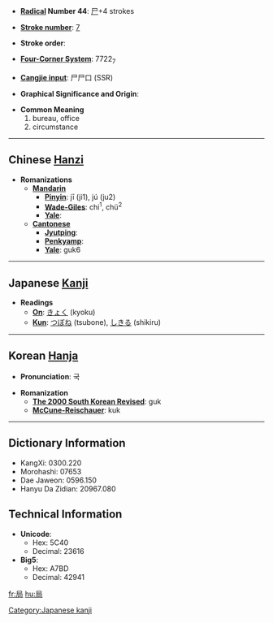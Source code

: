 * '''[[Wiktionary:Chinese radical index| Radical]] Number 44''': [[Wiktionary:Chinese radical index 尸|尸]]+4 strokes

* '''[[Wiktionary:Chinese total strokes index|Stroke number]]''': [[Wiktionary:Chinese total strokes index 7|7]]

* '''Stroke order''': 

* '''[[Wiktionary:Chinese four corner index|Four-Corner System]]''': 7722<sub>7</sub>

* '''[[Wiktionary:Chinese Cangjie index|Cangjie input]]''': 尸尸口 (SSR)

* '''Graphical Significance and Origin''': 

* '''Common Meaning'''
*#bureau, office
*# circumstance


----

== Chinese [[Hanzi]] ==

* '''Romanizations'''
** '''[[Mandarin]]'''
*** '''[[Pinyin]]''': jī (ji1), jú (ju2)
*** '''[[Wade-Giles]]''': chi<sup>1</sup>, chü<sup>2</sup>
*** '''[[Yale]]''': 
** '''[[Cantonese]]'''
*** '''[[Jyutping]]''':
*** '''[[Penkyamp]]''': 
*** '''[[Yale]]''': guk6


----

== Japanese [[Kanji]] ==

* '''Readings'''
** '''[[On]]''': [[きょく]] (kyoku)
** '''[[Kun]]''': [[つぼね]] (tsubone), [[しきる]] (shikiru)


----

== Korean [[Hanja]] ==

* '''Pronunciation''': 국

* '''Romanization'''
** '''[[The 2000 South Korean Revised Romanization|The 2000 South Korean Revised]]''': guk
** '''[[McCune-Reischauer]]''': kuk

----

== Dictionary Information ==

* KangXi: 0300.220
* Morohashi: 07653
* Dae Jaweon: 0596.150
* Hanyu Da Zidian: 20967.080

== Technical Information ==

* '''Unicode''':
** Hex: 5C40
** Decimal: 23616
* '''Big5''':
** Hex: A7BD
** Decimal: 42941

[[Category:Japanese kanji]]

[[fr:局]]
[[hu:局]]